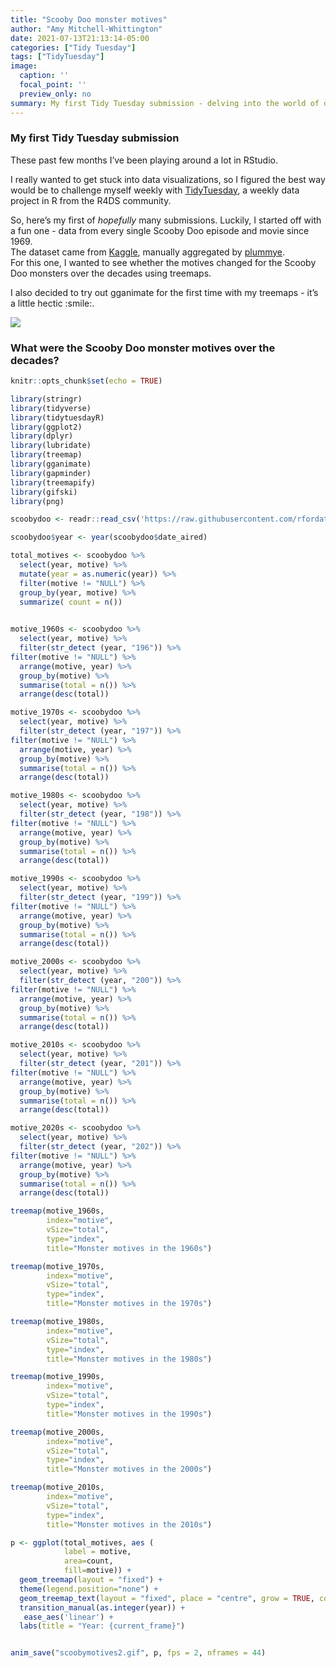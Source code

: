 ```yaml
---
title: "Scooby Doo monster motives"
author: "Amy Mitchell-Whittington"
date: 2021-07-13T21:13:14-05:00
categories: ["Tidy Tuesday"]
tags: ["TidyTuesday"]
image:
  caption: ''
  focal_point: ''
  preview_only: no
summary: My first Tidy Tuesday submission - delving into the world of data viz.
---
```


### My first Tidy Tuesday submission

These past few months I've been playing around a lot in RStudio.  

I really wanted to get stuck into data visualizations, so I figured the best way would be to challenge myself weekly with [TidyTuesday](https://github.com/rfordatascience/tidytuesday), a weekly data project in R from the R4DS community.  

So, here's my first of *hopefully* many submissions. Luckily, I started off with a fun one - data from every single Scooby Doo episode and movie since 1969.  
The dataset came from [Kaggle](https://www.kaggle.com/williamschooleman/scoobydoo-complete), manually aggregated by [plummye](https://www.kaggle.com/williamschooleman).  
For this one, I wanted to see whether the motives changed for the Scooby Doo monsters over the decades using treemaps.  

I also decided to try out gganimate for the first time with my treemaps - it's a little hectic :smile:.  

![  ](https://raw.githubusercontent.com/amymitchell-whittington/TidyTuesday/main/2021/13-07-2021-scoobydoo/scoobymotives2.gif)

### What were the Scooby Doo monster motives over the decades?

```r
knitr::opts_chunk$set(echo = TRUE)

library(stringr)
library(tidyverse)
library(tidytuesdayR)
library(ggplot2)
library(dplyr)
library(lubridate)
library(treemap)
library(gganimate)
library(gapminder)
library(treemapify)
library(gifski)
library(png)

scoobydoo <- readr::read_csv('https://raw.githubusercontent.com/rfordatascience/tidytuesday/master/data/2021/2021-07-13/scoobydoo.csv')

scoobydoo$year <- year(scoobydoo$date_aired)

```


```r

total_motives <- scoobydoo %>%
  select(year, motive) %>%
  mutate(year = as.numeric(year)) %>%
  filter(motive != "NULL") %>%
  group_by(year, motive) %>%
  summarize( count = n()) 
  

motive_1960s <- scoobydoo %>%
  select(year, motive) %>%
  filter(str_detect (year, "196")) %>%
filter(motive != "NULL") %>%
  arrange(motive, year) %>%
  group_by(motive) %>%
  summarise(total = n()) %>%
  arrange(desc(total)) 

motive_1970s <- scoobydoo %>%
  select(year, motive) %>%
  filter(str_detect (year, "197")) %>%
filter(motive != "NULL") %>%
  arrange(motive, year) %>%
  group_by(motive) %>%
  summarise(total = n()) %>%
  arrange(desc(total))

motive_1980s <- scoobydoo %>%
  select(year, motive) %>%
  filter(str_detect (year, "198")) %>%
filter(motive != "NULL") %>%
  arrange(motive, year) %>%
  group_by(motive) %>%
  summarise(total = n()) %>%
  arrange(desc(total))

motive_1990s <- scoobydoo %>%
  select(year, motive) %>%
  filter(str_detect (year, "199")) %>%
filter(motive != "NULL") %>%
  arrange(motive, year) %>%
  group_by(motive) %>%
  summarise(total = n()) %>%
  arrange(desc(total))

motive_2000s <- scoobydoo %>%
  select(year, motive) %>%
  filter(str_detect (year, "200")) %>%
filter(motive != "NULL") %>%
  arrange(motive, year) %>%
  group_by(motive) %>%
  summarise(total = n()) %>%
  arrange(desc(total))

motive_2010s <- scoobydoo %>%
  select(year, motive) %>%
  filter(str_detect (year, "201")) %>%
filter(motive != "NULL") %>%
  arrange(motive, year) %>%
  group_by(motive) %>%
  summarise(total = n()) %>%
  arrange(desc(total))

motive_2020s <- scoobydoo %>%
  select(year, motive) %>%
  filter(str_detect (year, "202")) %>%
filter(motive != "NULL") %>%
  arrange(motive, year) %>%
  group_by(motive) %>%
  summarise(total = n()) %>%
  arrange(desc(total))

```

``` r

treemap(motive_1960s, 
        index="motive",
        vSize="total",
        type="index",
        title="Monster motives in the 1960s")

treemap(motive_1970s, 
        index="motive",
        vSize="total",
        type="index",
        title="Monster motives in the 1970s")

treemap(motive_1980s, 
        index="motive",
        vSize="total",
        type="index",
        title="Monster motives in the 1980s")

treemap(motive_1990s, 
        index="motive",
        vSize="total",
        type="index",
        title="Monster motives in the 1990s")

treemap(motive_2000s, 
        index="motive",
        vSize="total",
        type="index",
        title="Monster motives in the 2000s")

treemap(motive_2010s, 
        index="motive",
        vSize="total",
        type="index",
        title="Monster motives in the 2010s")

```

``` r

p <- ggplot(total_motives, aes (
            label = motive,
            area=count,
            fill=motive)) +
  geom_treemap(layout = "fixed") +
  theme(legend.position="none") +
  geom_treemap_text(layout = "fixed", place = "centre", grow = TRUE, colour = "white") +
  transition_manual(as.integer(year)) +
   ease_aes('linear') +
  labs(title = "Year: {current_frame}")


anim_save("scoobymotives2.gif", p, fps = 2, nframes = 44)

```
